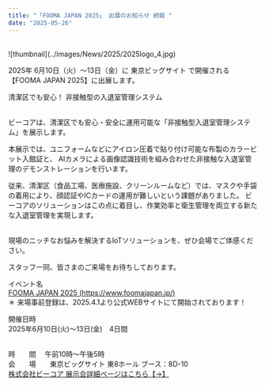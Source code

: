 ```yaml
---
title: "「FOOMA JAPAN 2025」 出展のお知らせ 続報 "
date: "2025-05-26"
---
```

<br />
![thumbnail](../images/News/2025/2025logo_4.jpg)<br />

2025年 6月10日（火）〜13日（金）に 東京ビッグサイト で開催される【FOOMA JAPAN 2025】に出展します。
<br />

清潔区でも安心！ 非接触型の入退室管理システム <br /><br />

ビーコアは、清潔区でも安心・安全に運用可能な「非接触型入退室管理システム」を展示します。

本展示では、ユニフォームなどにアイロン圧着で貼り付け可能な布製のカラービット入館証と、
AIカメラによる画像認識技術を組み合わせた非接触な入退室管理のデモンストレーションを行います。

従来、清潔区（食品工場、医療施設、クリーンルームなど）では、マスクや手袋の着用により、顔認証やICカードの運用が難しいという課題がありました。
ビーコアのソリューションはこの点に着目し、作業効率と衛生管理を両立する新たな入退室管理を実現します。<br /><br />

現場のニッチなお悩みを解決するIoTソリューションを、ぜひ会場でご体感ください。

スタッフ一同、皆さまのご来場をお待ちしております。 
<br />

イベント名<br />
[FOOMA JAPAN 2025 (https://www.foomajapan.jp/)](https://www.foomajapan.jp/)<br />
＊ 来場事前登録は、2025.4.1より公式WEBサイトにて開始されております！
<br />


開催日時<br />
2025年6月10日(火)～13日(金)　4日間<br /><br />

時　　間 　午前10時～午後5時
<br />
会　　場　　東京ビッグサイト 東8ホール ブース：8D-10<br />
[株式会社ビーコア 展示会詳細ページはこちら【→】 ](https://www.foomajapan.jp/exhibitor/detail/940/)<br />
